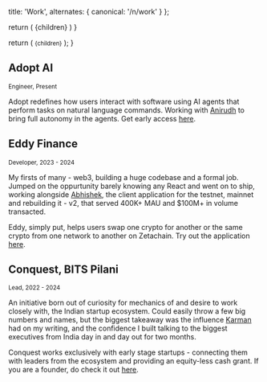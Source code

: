 
  title: 'Work',
  alternates: {
    canonical: '/n/work'
  }
};

  return (
    <span className="font-serif text-2xl">{children}</span>
  )
}

  return (
    <small className="flex text-sm uppercase font-mono text-gray-500 -mt-3 mb-3">{children}</small>
  );
}

<Title>Work</Title>

<AnimatedName />

## Adopt AI

<Small>Engineer, Present</Small>

Adopt redefines how users interact with software using AI agents that perform tasks on natural language commands. Working with [Anirudh](https://www.linkedin.com/in/anirudh-badam/) to bring full autonomy in the agents. Get early access [here](https://adopt.ai).

## Eddy Finance

<Small>Developer, 2023 - 2024</Small>

My firsts of many - web3, building a huge codebase and a formal job. Jumped on the oppurtunity barely knowing any React and went on to ship, working alongside [Abhishek](https://www.linkedin.com/in/abhishek-kumar-12a983155/), the client application for the testnet, mainnet and rebuilding it - v2, that served 400K+ MAU and $100M+ in volume transacted. 

Eddy, simply put, helps users swap one crypto for another or the same crypto from
one network to another on Zetachain. Try out the application [here](https://app.eddy.finance).

## Conquest, BITS Pilani

<Small>Lead, 2022 - 2024</Small>

An initiative born out of curiosity for mechanics of and desire to work closely with, the Indian startup ecosystem. Could easily throw a few big numbers and names, but the biggest takeaway was the influence [Karman](https://www.linkedin.com/in/karman-sethi-163179217/) had on my writing, and the confidence I built talking to the biggest executives from India day in and day out for two months.

Conquest works exclusively with early stage startups - connecting them with leaders from the ecosystem and providing an equity-less cash grant. If you are a founder, do check it out [here](https://conquestbits.org).